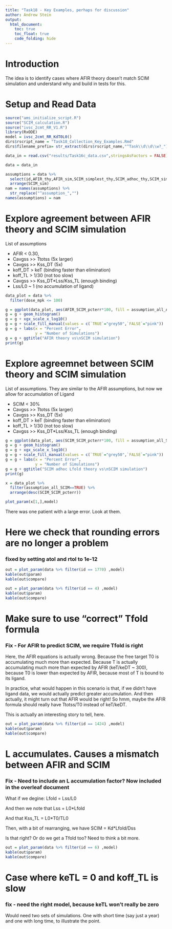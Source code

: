```yaml
---
title: "Task18 - Key Examples, perhaps for discussion"
author: Andrew Stein
output:
  html_document:
    toc: true
    toc_float: true
    code_folding: hide
---
```

# Introduction
The idea is to identify cases where AFIR theory doesn't match SCIM simulation and understand why and build in tests for this.

# Setup and Read Data
```r
source("ams_initialize_script.R")
source("SCIM_calculation.R")  
source("ivsc_2cmt_RR_V1.R")
library(RxODE)
model = ivsc_2cmt_RR_KdT0L0()
dirs$rscript_name = "Task18_Collection_Key_Examples.Rmd"
dirs$filename_prefix= str_extract(dirs$rscript_name,"^Task\\d\\d\\w?_")

data_in = read.csv("results/Task16c_data.csv",stringsAsFactors = FALSE)

data = data_in

assumptions = data %>%
  select(id,AFIR_thy,AFIR_sim,SCIM_simplest_thy,SCIM_adhoc_thy,SCIM_sim,starts_with("assumption")) %>%
  arrange(SCIM_sim)
nam = names(assumptions) %>%
  str_replace("^assumption_","")
names(assumptions) = nam
```
# Explore agreement between AFIR theory and SCIM simulation

List of assumptions

 * AFIR < 0.30,
 * Cavgss >> Ttotss (5x larger)
 * Cavgss >> Kss_DT (5x)
 * koff_DT > keT (binding faster than elimination)
 * koff_TL > 1/30 (not too slow)
 * Cavgss >> Kss_DT*Lss/Kss_TL (enough binding)
 * Lss/L0 ~ 1 (no accumulation of ligand)

```r
data_plot = data %>%
  filter(dose_mpk <= 100)

g = ggplot(data_plot, aes(AFIR_SCIM_pcterr*100, fill = assumption_all_AFIR))
g = g + geom_histogram()
g = g + xgx_scale_x_log10()
g = g + scale_fill_manual(values = c(`TRUE`="grey50",`FALSE`="pink"))
g = g + labs(x = "Percent Error",
             y = "Number of Simulations")
g = g + ggtitle("AFIR theory vs\nSCIM simulation")
print(g)
```


# Explore agreemnet between SCIM theory and SCIM simulation

List of assumptions.  They are similar to the AFIR assumptions, but now we allow for accumulation of Ligand

 * SCIM < 30%
 * Cavgss >> Ttotss (5x larger)
 * Cavgss >> Kss_DT (5x)
 * koff_DT > keT (binding faster than elimination)
 * koff_TL > 1/30 (not too slow)
 * Cavgss >> Kss_DT*Lss/Kss_TL (enough binding)

```r
g = ggplot(data_plot, aes(SCIM_SCIM_pcterr*100, fill = assumption_all_SCIM))
g = g + geom_histogram()
g = g + xgx_scale_x_log10()
g = g + scale_fill_manual(values = c(`TRUE`="grey50",`FALSE`="pink"))
g = g + labs(x = "Percent Error",
             y = "Number of Simulations")
g = g + ggtitle("SCIM adhoc Lfold theory vs\nSCIM simulation")
print(g)

x = data_plot %>%
  filter(assumption_all_SCIM==TRUE) %>%
  arrange(desc(SCIM_SCIM_pcterr))

plot_param(x[1,],model)

```

There was one patient with a large error.  Look at them.



# Here we check that rounding errors are no longer a problem
### fixed by setting atol and rtol to 1e-12

```r
out = plot_param(data %>% filter(id == 1770) ,model)
kable(out$param)
kable(out$compare)

out = plot_param(data %>% filter(id == 4) ,model)
kable(out$param)
kable(out$compare)

```

# Make sure to use "correct" Tfold formula

### Fix - For AFIR to predict SCIM, we require Tfold is right

Here, the AFIR equations is actually wrong.  Because the free target T0 is accumulating much more than expected.  Because T is actually accumulating much more than expected by AFIR (keT/keDT ~ 300), because T0 is lower than expected by AFIR, because most of T is bound to its ligand.

In practice, what would happen in this scenario is that, if we didn't have ligand data, we would actually predict greater accumulation.  And then actually, it might turn out that AFIR would be right!  So hmm, maybe the AFIR formula should really have Ttotss/T0 instead of keT/keDT.  

This is actually an interesting story to tell, here.

```r
out = plot_param(data %>% filter(id == 1424) ,model)
kable(out$param)
kable(out$compare)
```

# L accumulates.  Causes a mismatch between AFIR and SCIM  

### Fix - Need to include an L accumulation factor?  Now included in the overleaf document

What if we degine:
Lfold = Lss/L0

And then we note that
Lss = L0*Lfold

And that
Kss_TL = L0*T0/TL0

Then, with a bit of rearranging, we have
SCIM = Kd*Lfold/Dss

Is that right?  Or do we get a Tfold too?  Need to think a bit more.


```r
out = plot_param(data %>% filter(id == 6) ,model)
kable(out$param)
kable(out$compare)
```

# Case where keTL = 0 and koff_TL is slow
### fix - need the right model, because keTL won't really be zero

Would need two sets of simulations. One with short time (say just a year) and one with long time, to illustrate the point.